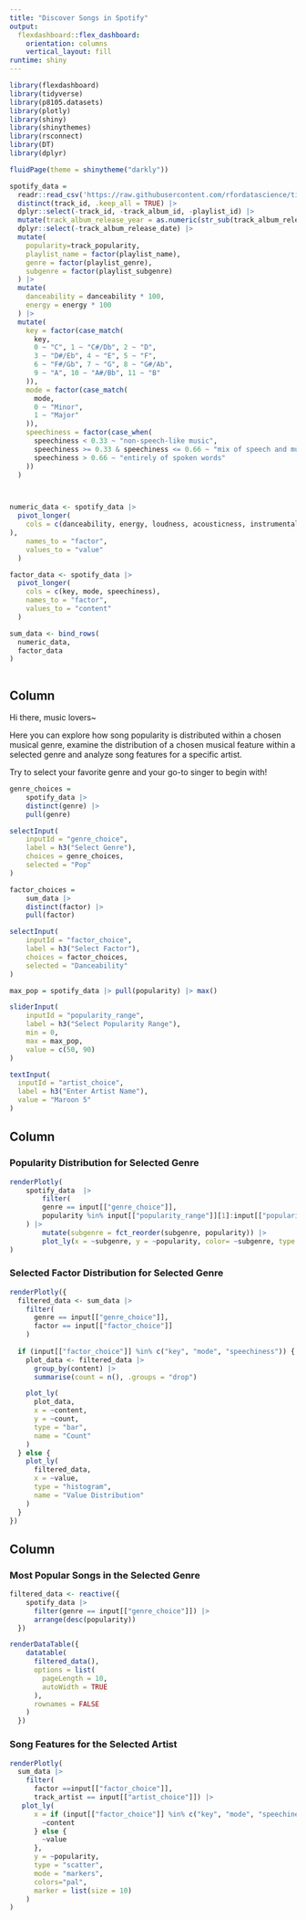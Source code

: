 ```yaml
---
title: "Discover Songs in Spotify"
output: 
  flexdashboard::flex_dashboard:
    orientation: columns
    vertical_layout: fill
runtime: shiny
---
```


```r
library(flexdashboard)
library(tidyverse)
library(p8105.datasets)
library(plotly)
library(shiny)
library(shinythemes)
library(rsconnect)
library(DT)
library(dplyr)

fluidPage(theme = shinytheme("darkly"))
```

```r
spotify_data = 
  readr::read_csv('https://raw.githubusercontent.com/rfordatascience/tidytuesday/master/data/2020/2020-01-21/spotify_songs.csv') |>
  distinct(track_id, .keep_all = TRUE) |>
  dplyr::select(-track_id, -track_album_id, -playlist_id) |>
  mutate(track_album_release_year = as.numeric(str_sub(track_album_release_date, 1, 4))) |>
  dplyr::select(-track_album_release_date) |>
  mutate(
    popularity=track_popularity,
    playlist_name = factor(playlist_name),
    genre = factor(playlist_genre),
    subgenre = factor(playlist_subgenre)
  ) |>
  mutate(
    danceability = danceability * 100,
    energy = energy * 100
  ) |>
  mutate(
    key = factor(case_match(
      key,
      0 ~ "C", 1 ~ "C#/Db", 2 ~ "D",
      3 ~ "D#/Eb", 4 ~ "E", 5 ~ "F",
      6 ~ "F#/Gb", 7 ~ "G", 8 ~ "G#/Ab",
      9 ~ "A", 10 ~ "A#/Bb", 11 ~ "B"
    )),
    mode = factor(case_match(
      mode,
      0 ~ "Minor",
      1 ~ "Major"
    )),
    speechiness = factor(case_when(
      speechiness < 0.33 ~ "non-speech-like music",
      speechiness >= 0.33 & speechiness <= 0.66 ~ "mix of speech and music",
      speechiness > 0.66 ~ "entirely of spoken words"
    ))
  )



numeric_data <- spotify_data |>
  pivot_longer(
    cols = c(danceability, energy, loudness, acousticness, instrumentalness, liveness, valence, tempo, duration_ms
),
    names_to = "factor",
    values_to = "value"
  )

factor_data <- spotify_data |>
  pivot_longer(
    cols = c(key, mode, speechiness),  
    names_to = "factor",
    values_to = "content"
  )

sum_data <- bind_rows(
  numeric_data,
  factor_data
)



```



Column {.sidebar}
-----------------------------------------------------------------------

Hi there, music lovers~

Here you can explore how song popularity is distributed within a chosen musical genre, examine the distribution of a chosen musical feature within a selected genre and analyze song features for a specific artist.

Try to select your favorite genre and your go-to singer to begin with!


```r
genre_choices = 
	spotify_data |> 
	distinct(genre) |> 
	pull(genre)

selectInput(
	inputId = "genre_choice", 
	label = h3("Select Genre"), 
	choices = genre_choices,
	selected = "Pop"
)
```

```r
factor_choices = 
	sum_data |> 
	distinct(factor) |> 
	pull(factor)

selectInput(
	inputId = "factor_choice", 
	label = h3("Select Factor"), 
	choices = factor_choices,
	selected = "Danceability"
)
```

```r
max_pop = spotify_data |> pull(popularity) |> max()

sliderInput(
	inputId = "popularity_range",
	label = h3("Select Popularity Range"), 
	min = 0, 
	max = max_pop, 
	value = c(50, 90)
)
```

```r
textInput(
  inputId = "artist_choice",
  label = h3("Enter Artist Name"),
  value = "Maroon 5"
)

```


Column {data-width=250}
-----------------------------------------------------------------------

### Popularity Distribution for Selected Genre

```r
renderPlotly(
	spotify_data  |> 
		filter(
  		genre == input[["genre_choice"]], 
  		popularity %in% input[["popularity_range"]][1]:input[["popularity_range"]][2]
  	) |> 
		mutate(subgenre = fct_reorder(subgenre, popularity)) |> 
		plot_ly(x = ~subgenre, y = ~popularity, color= ~subgenre, type = "box")
)

```

### Selected Factor Distribution for Selected Genre

```r
renderPlotly({
  filtered_data <- sum_data |> 
    filter(
      genre == input[["genre_choice"]],
      factor == input[["factor_choice"]]
    )
  
  if (input[["factor_choice"]] %in% c("key", "mode", "speechiness")) {
    plot_data <- filtered_data |> 
      group_by(content) |> 
      summarise(count = n(), .groups = "drop") 

    plot_ly(
      plot_data,
      x = ~content,
      y = ~count,
      type = "bar",
      name = "Count"
    )
  } else {
    plot_ly(
      filtered_data,
      x = ~value,
      type = "histogram",
      name = "Value Distribution"
    )
  }
})

```

Column {data-width=250}
-----------------------------------------------------------------------

### Most Popular Songs in the Selected Genre

```r
filtered_data <- reactive({
    spotify_data |>
      filter(genre == input[["genre_choice"]]) |>
      arrange(desc(popularity))  
  })

renderDataTable({
    datatable(
      filtered_data(),
      options = list(
        pageLength = 10,   
        autoWidth = TRUE   
      ),
      rownames = FALSE     
    )
  })
```

### Song Features for the Selected Artist

```r
renderPlotly(
  sum_data |> 
    filter(
      factor ==input[["factor_choice"]],
      track_artist == input[["artist_choice"]]) |> 
   plot_ly(
      x = if (input[["factor_choice"]] %in% c("key", "mode", "speechiness")) {
        ~content
      } else {
        ~value
      },
      y = ~popularity,
      type = "scatter",
      mode = "markers",
      colors="pal",
      marker = list(size = 10)
    ) 
)

```




